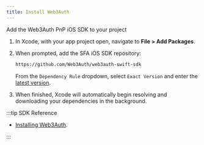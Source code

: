 ```yaml
---
title: Install Web3Auth
---
```


Add the Web3Auth PnP iOS SDK to your project

1. In Xcode, with your app project open, navigate to **File > Add Packages**.

1. When prompted, add the SFA iOS SDK repository:

   ```bash
   https://github.com/Web3Auth/web3auth-swift-sdk
   ```

   From the `Dependency Rule` dropdown, select `Exact Version` and enter the
   [latest version](https://github.com/Web3Auth/web3auth-swift-sdk/releases).

1. When finished, Xcode will automatically begin resolving and downloading your dependencies in the
   background.

:::tip SDK Reference

- [Installing Web3Auth](/sdk/pnp/ios/install).

:::
